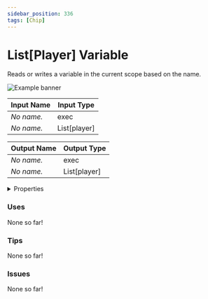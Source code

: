 ```yaml
---
sidebar_position: 336
tags: [Chip]
---
```


# List[Player] Variable

Reads or writes a variable in the current scope based on the name.



![Example banner](./assets/32837e14-12de-465f-89dc-ceddb64cdd6c.svg)

| Input Name | Input Type |
|-----------|-----------|
| *No name.* | exec |
| *No name.* | List[player] |

| Output Name | Output Type |
|-----------|-----------|
| *No name.* | exec |
| *No name.* | List[player] |


<details>
  <summary>Properties</summary>
  <div>
    <div>
    <table>
      <thead>
        <tr>
          <th>Is beta required?</th>
          <th>❌</th>
        </tr>
        <tr>
          <th>Is this chip a trolling risk?</th>
          <th>❌</th>
        </tr>
        <tr>
          <th>Chip UUID</th>
          <th>32837e14-12de-465f-89dc-ceddb64cdd6c</th>
        </tr>
      </thead>
    </table>
    </div>
  </div>
</details>

### Uses

None so far!

### Tips

None so far!

### Issues

None so far!